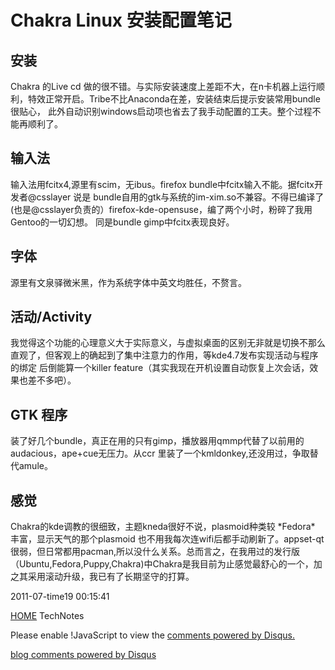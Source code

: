 =Chakra Linux 安装配置笔记= 

==安装==
Chakra 的Live cd 做的很不错。与实际安装速度上差距不大，在n卡机器上运行顺利，特效正常开启。Tribe不比Anaconda在差，安装结束后提示安装常用bundle很贴心，
此外自动识别windows启动项也省去了我手动配置的工夫。整个过程不能再顺利了。

==输入法==
输入法用fcitx4,源里有scim，无ibus。firefox bundle中fcitx输入不能。据fcitx开发者@csslayer 说是
bundle自用的gtk与系统的im-xim.so不兼容。不得已编译了(也是@csslayer负责的）firefox-kde-opensuse，编了两个小时，粉碎了我用Gentoo的一切幻想。
同是bundle gimp中fcitx表现良好。

==字体==
源里有文泉驿微米黑，作为系统字体中英文均胜任，不赘言。

==活动/Activity==
我觉得这个功能的心理意义大于实际意义，与虚拟桌面的区别无非就是切换不那么直观了，但客观上的确起到了集中注意力的作用，等kde4.7发布实现活动与程序的绑定
后倒能算一个killer feature（其实我现在开机设置自动恢复上次会话，效果也差不多吧）。

==GTK 程序==
装了好几个bundle，真正在用的只有gimp，播放器用qmmp代替了以前用的audacious，ape+cue无压力。从ccr 里装了一个kmldonkey,还没用过，争取替代amule。

==感觉==
Chakra的kde调教的很细致，主题kneda很好不说，plasmoid种类较 *Fedora* 丰富，显示天气的那个plasmoid 也不用我每次连wifi后都手动刷新了。appset-qt很弱，但日常都用pacman,所以没什么关系。总而言之，在我用过的发行版（Ubuntu,Fedora,Puppy,Chakra)中Chakra是我目前为止感觉最舒心的一个，加之其采用滚动升级，我已有了长期坚守的打算。 

2011-07-time19 00:15:41

[[index|HOME]]   TechNotes
<div id="disqus_thread"></div>
<script src="comment.js">
</script>
<noscript>Please enable !JavaScript to view the <a href="http://disqus.com/?ref_noscript">comments powered by Disqus.</a></noscript>
<a href="http://disqus.com" class="dsq-brlink">blog comments powered by <span class="logo-disqus">Disqus</span></a>
<script type="text/javascript" src="count.js">
</script>
